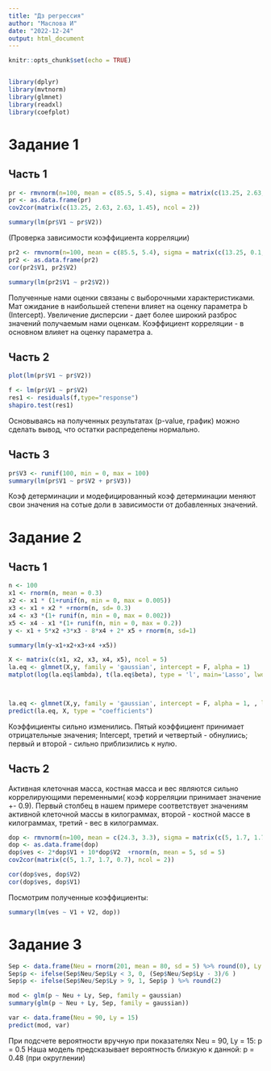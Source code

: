 ```yaml
---
title: "Дз регрессия"
author: "Маслова И"
date: "2022-12-24"
output: html_document
---
```


```r
knitr::opts_chunk$set(echo = TRUE)


library(dplyr)
library(mvtnorm)
library(glmnet)
library(readxl)
library(coefplot)

```

# Задание 1
## Часть 1

```r
pr <- rmvnorm(n=100, mean = c(85.5, 5.4), sigma = matrix(c(13.25, 2.63, 2.63, 1.45), ncol = 2))
pr <- as.data.frame(pr)
cov2cor(matrix(c(13.25, 2.63, 2.63, 1.45), ncol = 2))
```

```r

summary(lm(pr$V1 ~ pr$V2))
```
(Проверка зависимости коэффициента корреляции)

```r
pr2 <- rmvnorm(n=100, mean = c(85.5, 5.4), sigma = matrix(c(13.25, 0.1, 0.1, 1.45), ncol = 2))
pr2 <- as.data.frame(pr2)
cor(pr2$V1, pr2$V2)
```


```r
summary(lm(pr2$V1 ~ pr2$V2))
```


Полученные нами оценки связаны с выборочными характеристиками. Мат ожидание в наибольшей степени влияет на оценку параметра b (Intercept). Увеличение дисперсии - дает более широкий разброс значений получаемым нами оценкам. Коэффициент корреляции - в основном влияет на оценку параметра a. 




## Часть 2

```r
plot(lm(pr$V1 ~ pr$V2))

```
```r
f <- lm(pr$V1 ~ pr$V2)
res1 <- residuals(f,type="response")
shapiro.test(res1)
```

Основываясь на полученных результатах (p-value, график) можно сделать вывод, что остатки распределены нормально.

## Часть 3

```r
pr$V3 <- runif(100, min = 0, max = 100)
summary(lm(pr$V1 ~ pr$V2 + pr$V3))
```
Коэф детерминации и модефицированный коэф детерминации меняют свои значения на сотые доли в зависимости от добавленных значений.  



# Задание 2
## Часть 1

```r
n <- 100
x1 <- rnorm(n, mean = 0.3)
x2 <- x1 * (1+runif(n, min = 0, max = 0.005))
x3 <- x1 + x2 * +rnorm(n, sd= 0.3) 
x4 <- x3 *(1+ runif(n, min = 0, max = 0.002))
x5 <- x4 - x1 *(1+ runif(n, min = 0, max = 0.2))
y <- x1 + 5*x2 +3*x3 - 8*x4 + 2* x5 + rnorm(n, sd=1)

summary(lm(y~x1+x2+x3+x4 +x5))
```
```r
X <- matrix(c(x1, x2, x3, x4, x5), ncol = 5)
la.eq <- glmnet(X,y, family = 'gaussian', intercept = F, alpha = 1)
matplot(log(la.eq$lambda), t(la.eq$beta), type = 'l', main='Lasso', lwd=2)



la.eq <- glmnet(X,y, family = 'gaussian', intercept = F, alpha = 1, , lambda = 0.2)
predict(la.eq, X, type = "coefficients")


```
Коэффициенты сильно изменились. Пятый коэффициент принимает отрицательные значения; Intercept, третий и четвертый - обнулиись; первый и второй - сильно приблизились к нулю. 


## Часть 2
Активная клеточная масса, костная масса и вес являются сильно коррелирующими переменными( коэф корреляции принимает значение +- 0.9). Первый столбец в нашем примере соответствует значениям активной клеточной массы в килограммах, второй - костной массе в килограммах, третий - вес в килограммах. 

```r
dop <- rmvnorm(n=100, mean = c(24.3, 3.3), sigma = matrix(c(5, 1.7, 1.7, 0.7), ncol = 2))
dop <- as.data.frame(dop)
dop$ves <- 2*dop$V1 + 10*dop$V2  +rnorm(n, mean = 5, sd = 5) 
cov2cor(matrix(c(5, 1.7, 1.7, 0.7), ncol = 2))
```
```r
cor(dop$ves, dop$V2)
cor(dop$ves, dop$V1)
```
Посмотрим полученные коэффициенты:
```r
summary(lm(ves ~ V1 + V2, dop))
```



# Задание 3

```r
Sep <- data.frame(Neu = rnorm(201, mean = 80, sd = 5) %>% round(0), Ly = rnorm(201, mean = 20, sd = 5)%>%round(0))
Sep$p <- ifelse(Sep$Neu/Sep$Ly < 3, 0, (Sep$Neu/Sep$Ly - 3)/6 )
Sep$p <- ifelse(Sep$Neu/Sep$Ly > 9, 1, Sep$p ) %>% round(2)
```

```r
mod <- glm(p ~ Neu + Ly, Sep, family = gaussian)
summary(glm(p ~ Neu + Ly, Sep, family = gaussian))
```


```r
var <- data.frame(Neu = 90, Ly = 15)
predict(mod, var)
```
При подсчете вероятности вручную при показателях Neu = 90, Ly = 15:
p = 0.5
Наша модель предсказывает вероятность близкую к данной:
p = 0.48 (при округлении)
